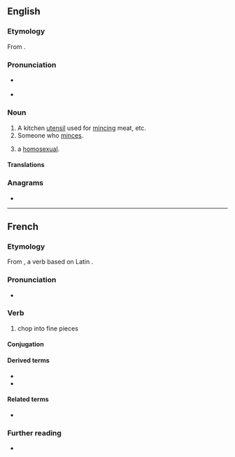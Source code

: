 ==English==

===Etymology===
From {{suf|en|mince|er|id2=agent noun}}.

===Pronunciation===
* {{a|GA}} {{IPA|en|/ˈmɪnsɚ/}}
* {{audio|en|En-au-mincer.ogg|Audio (AU)}}

===Noun===
{{en-noun}}

# A kitchen [[utensil]] used for [[mince|mincing]] meat, etc.
# Someone who [[mince|minces]].
# {{lb|en|British|slang|derogatory}} a [[homosexual]].

====Translations====
{{trans-see|a kitchen utensil used for mincing meat|meatgrinder}}

===Anagrams===
* {{anagrams|en|a=ceimnr|crimen}}

----

==French==

===Etymology===
From {{inh|fr|VL.|*minūtiāre}}, a verb based on Latin {{m|la|minūtus}}.

===Pronunciation===
* {{fr-IPA}}

===Verb===
{{fr-verb}}

# chop into fine pieces

====Conjugation====
{{fr-conj-auto}}

====Derived terms====
* {{l|fr|mince}}
* {{l|fr|émincer}}

====Related terms====
* {{l|fr|menuiser}}

===Further reading===
* {{R:TLFi}}